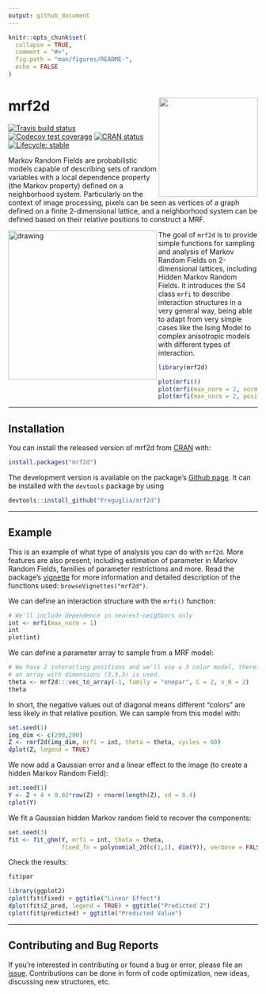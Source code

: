 ```yaml
---
output: github_document
---
```


<!-- README.md is generated from README.Rmd. Please edit that file -->

```r
knitr::opts_chunk$set(
  collapse = TRUE,
  comment = "#>",
  fig.path = "man/figures/README-",
  echo = FALSE
)
```
# mrf2d <a href='https://github.com/Freguglia/mrf2d'><img src='man/figures/logo.png' align="right" height="200" /></a>

<!-- badges: start -->
[![Travis build status](https://travis-ci.org/Freguglia/mrf2d.svg?branch=master)](https://travis-ci.org/Freguglia/mrf2d)
[![Codecov test coverage](https://codecov.io/gh/Freguglia/mrf2d/branch/master/graph/badge.svg)](https://codecov.io/gh/Freguglia/mrf2d?branch=master)
[![CRAN status](https://www.r-pkg.org/badges/version/mrf2d)](https://cran.r-project.org/package=mrf2d)
[![Lifecycle: stable](https://img.shields.io/badge/lifecycle-stable-brightgreen.svg)](https://www.tidyverse.org/lifecycle/#stable)
<!-- badges: end -->

Markov Random Fields are probabilistic models capable of describing sets of random variables with a local dependence property (the Markov property) defined on a neighborhood system. Particularly on the context of image processing, pixels can be seen as vertices of a graph defined on a finite 2-dimensional lattice, and a neighborhood system can be defined based on their relative positions to construct a MRF.

<img src="man/figures/animation_ising.gif" alt="drawing" width="300" align="left" />

The goal of `mrf2d` is to provide simple functions for sampling and analysis of Markov Random Fields on 2-dimensional lattices, including Hidden Markov Random Fields. It introduces the S4 class `mrfi` to describe interaction structures in a very general way, being able to adapt from very simple cases like the Ising Model to complex anisotropic models with different types of interaction.


```r
library(mrf2d)

plot(mrfi())
plot(mrfi(max_norm = 2, norm_type = "m"))
plot(mrfi(max_norm = 2, positions = list(c(3,3),c(4,4), c(-2,4))))
```

---

## Installation

You can install the released version of mrf2d from [CRAN](https://CRAN.R-project.org) with:

```r
install.packages("mrf2d")
```

The development version is available on the package's [Github page](https://github.com/Freguglia/mrf2d). It can be installed with the `devtools` package by using

```r
devtools::install_github("Freguglia/mrf2d")
```

---

## Example

This is an example of what type of analysis you can do with `mrf2d`. More features are also present, including estimation of parameter in Markov Random Fields, families of parameter restrictions and more. Read the package's [vignette](https://freguglia.github.io/mrf2d/articles/mrf2d.html) for more information and detailed description of the functions used: `browseVignettes("mrf2d")`.

We can define an interaction structure with the `mrfi()` function:

```r
# We'll include dependence in nearest-neighbors only
int <- mrfi(max_norm = 1)
int
plot(int)
```

We can define a parameter array to sample from a MRF model:

```r
# We have 2 interacting positions and we'll use a 3 color model, therefore,
# an array with dimensions (3,3,3) is used.
theta <- mrf2d:::vec_to_array(-1, family = "onepar", C = 2, n_R = 2)
theta
```

In short, the negative values out of diagonal means different "colors" are less likely in that relative position. We can sample from this model with:

```r
set.seed(1)
img_dim <- c(200,200)
Z <- rmrf2d(img_dim, mrfi = int, theta = theta, cycles = 60)
dplot(Z, legend = TRUE)
```

We now add a Gaussian error and a linear effect to the image (to create a hidden Markov Random Field):

```r
set.seed(1)
Y <- Z + 4 + 0.02*row(Z) + rnorm(length(Z), sd = 0.4)
cplot(Y)
```

We fit a Gaussian hidden Markov random field to recover the components:

```r
set.seed(3)
fit <- fit_ghm(Y, mrfi = int, theta = theta, 
               fixed_fn = polynomial_2d(c(1,1), dim(Y)), verbose = FALSE)
```

Check the results:

```r
fit$par

library(ggplot2)
cplot(fit$fixed) + ggtitle("Linear Effect")
dplot(fit$Z_pred, legend = TRUE) + ggtitle("Predicted Z")
cplot(fit$predicted) + ggtitle("Predicted Value")
```

---

## Contributing and Bug Reports

If you're interested in contributing or found a bug or error, please file an [issue](https://github.com/Freguglia/mrf2d/issues). Contributions can be done in form of code optimization, new ideas, discussing new structures, etc.
